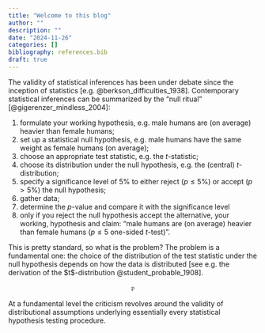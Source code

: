 ```yaml
---
title: "Welcome to this blog"
author: ""
description: ""
date: "2024-11-26"
categories: []
bibliography: references.bib
draft: true
---
```

The validity of statistical inferences has been under debate since the inception of statistics [e.g. @berkson_difficulties_1938]. Contemporary statistical inferences can be summarized by the "null ritual" [@gigerenzer_mindless_2004]:

1. formulate your working hypothesis, e.g. male humans are (on average) heavier than female humans;
2. set up a statistical null hypothesis, e.g. male humans have the same weight as female humans (on average);
3. choose an appropriate test statistic, e.g. the $t$-statistic;
4. choose its distribution under the null hypothesis, e.g. the (central) $t$-distribution;
5. specify a significance level of 5% to either reject ($p \le 5\%$) or accept ($p > 5\%$) the null hypothesis;
6. gather data;
6. determine the $p$-value and compare it with the significance level
7. only if you reject the null hypothesis accept the alternative, your working, hypothesis and claim: "male humans are (on average) heavier than female humans ($p \le 5%$ one-sided $t$-test)".

This is pretty standard, so what is the problem? The problem is a fundamental one: the choice of the distribution of the test statistic under the null hypothesis depends on how the data is distributed [see e.g. the derivation of the $t$-distribution @student_probable_1908]. 

$$
 \mathfrak{p}
$$



At a fundamental level the criticism revolves around the validity of distributional assumptions underlying essentially every statistical hypothesis testing procedure.
